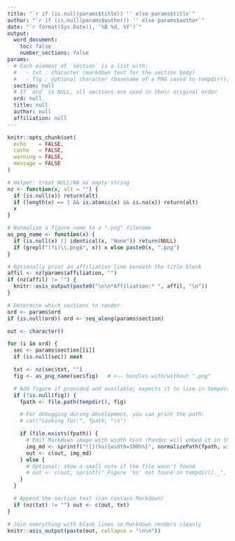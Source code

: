 ```yaml
---
title: "`r if (is.null(params$title)) '' else params$title`"
author: "`r if (is.null(params$author)) '' else params$author`"
date: "`r format(Sys.Date(), '%B %d, %Y')`"
output:
  word_document:
    toc: false
    number_sections: false
params:
  # Each element of `section` is a list with:
  #   - txt : character (markdown text for the section body)
  #   - fig : optional character (basename of a PNG saved to tempdir(), no extension)
  section: null
  # If `ord` is NULL, all sections are used in their original order
  ord: null
  title: null
  author: null
  affiliation: null
---
```


```r
knitr::opts_chunk$set(
  echo    = FALSE,
  cache   = FALSE,
  warning = FALSE,
  message = FALSE
)

# Helper: treat NULL/NA as empty string
nz <- function(x, alt = "") {
  if (is.null(x)) return(alt)
  if (length(x) == 1 && is.atomic(x) && is.na(x)) return(alt)
  x
}

# Normalize a figure name to a ".png" filename
as_png_name <- function(x) {
  if (is.null(x) || identical(x, "None")) return(NULL)
  if (grepl("(?i)\\.png$", x)) x else paste0(x, ".png")
}
```

```r
# Optionally print an affiliation line beneath the title block
affil <- nz(params$affiliation, "")
if (nz(affil) != "") {
  knitr::asis_output(paste0("\n\n*Affiliation:* ", affil, "\n"))
}
```

```r
# Determine which sections to render
ord <- params$ord
if (is.null(ord)) ord <- seq_along(params$section)

out <- character()

for (i in ord) {
  sec <- params$section[[i]]
  if (is.null(sec)) next

  txt <- nz(sec$txt, "")
  fig <- as_png_name(sec$fig)   # <-- handles with/without ".png"

  # Add figure if provided and available; expects it to live in tempdir()
  if (!is.null(fig)) {
    fpath <- file.path(tempdir(), fig)

    # For debugging during development, you can print the path:
    # cat("Looking for:", fpath, "\n")

    if (file.exists(fpath)) {
      # Emit Markdown image with width hint (Pandoc will embed it in the DOCX)
      img_md <- sprintf("![](%s){width=100%%}", normalizePath(fpath, winslash = "/"))
      out <- c(out, img_md)
    } else {
      # Optional: show a small note if the file wasn't found
      # out <- c(out, sprintf("_Figure '%s' not found in tempdir()._", fig))
    }
  }

  # Append the section text (can contain Markdown)
  if (nz(txt) != "") out <- c(out, txt)
}

# Join everything with blank lines so Markdown renders cleanly
knitr::asis_output(paste(out, collapse = "\n\n"))

```

